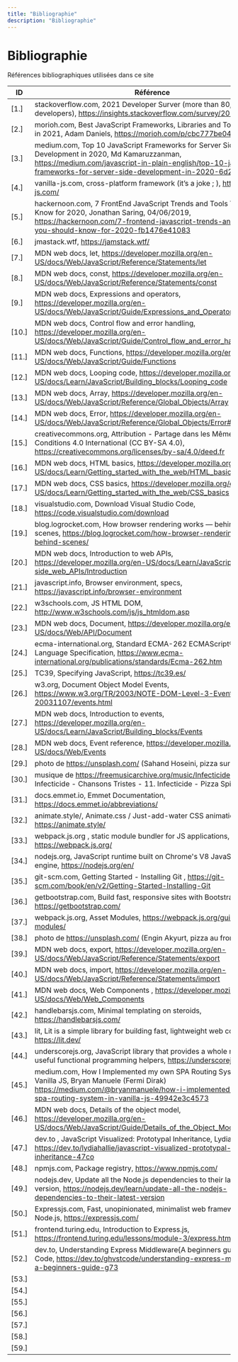 ```yaml
---
title: "Bibliographie"
description: "Bibliographie"
---
```


# Bibliographie

<figcaption>Références bibliographiques utilisées dans ce site</figcaption>


| ID | Référence
|---|---|
| <a id="r1">[1.]</a>   | stackoverflow.com, 2021 Developer Surver (more than 80,000 developers), https://insights.stackoverflow.com/survey/2021|
| <a id="r2">[2.]</a>   | morioh.com, Best JavaScript Frameworks, Libraries and Tools to Use in 2021, Adam Daniels, https://morioh.com/p/cbc777be0440|
| <a id="r3">[3.]</a>   | medium.com, Top 10 JavaScript Frameworks for Server Side Development in 2020, Md Kamaruzzanman, https://medium.com/javascript-in-plain-english/top-10-javascript-frameworks-for-server-side-development-in-2020-6d265016c02|
| <a id="r4">[4.]</a>   | vanilla-js.com, cross-platform framework (it’s a joke ; ), http://vanilla-js.com/ |
| <a id="r5">[5.]</a>   | hackernoon.com, 7 FrontEnd JavaScript Trends and Tools You Should Know for 2020, Jonathan Saring, 04/06/2019, https://hackernoon.com/7-frontend-javascript-trends-and-tools-you-should-know-for-2020-fb1476e41083 |
| <a id="r6">[6.]</a>   | jmastack.wtf, https://jamstack.wtf/ |
| <a id="r7">[7.]</a>   | MDN web docs, let, https://developer.mozilla.org/en-US/docs/Web/JavaScript/Reference/Statements/let |
| <a id="r8">[8.]</a>   | MDN web docs, const, https://developer.mozilla.org/en-US/docs/Web/JavaScript/Reference/Statements/const |
| <a id="r9">[9.]</a>   | MDN web docs, Expressions and operators, https://developer.mozilla.org/en-US/docs/Web/JavaScript/Guide/Expressions_and_Operators |
| <a id="r10">[10.]</a> | MDN web docs, Control flow and error handling, https://developer.mozilla.org/en-US/docs/Web/JavaScript/Guide/Control_flow_and_error_handling |
| <a id="r11">[11.]</a> | MDN web docs, Functions, https://developer.mozilla.org/en-US/docs/Web/JavaScript/Guide/Functions |
| <a id="r12">[12.]</a> | MDN web docs, Looping code, https://developer.mozilla.org/en-US/docs/Learn/JavaScript/Building_blocks/Looping_code |
| <a id="r13">[13.]</a> | MDN web docs, Array, https://developer.mozilla.org/en-US/docs/Web/JavaScript/Reference/Global_Objects/Array |
| <a id="r14">[14.]</a> | MDN web docs, Error, https://developer.mozilla.org/en-US/docs/Web/JavaScript/Reference/Global_Objects/Error#Error_types |
| <a id="r15">[15.]</a> | creativecommons.org, Attribution - Partage dans les Mêmes Conditions 4.0 International (CC BY-SA 4.0), https://creativecommons.org/licenses/by-sa/4.0/deed.fr |
| <a id="r16">[16.]</a> | MDN web docs, HTML basics, https://developer.mozilla.org/en-US/docs/Learn/Getting_started_with_the_web/HTML_basics |
| <a id="r17">[17.]</a> | MDN web docs, CSS basics, https://developer.mozilla.org/en-US/docs/Learn/Getting_started_with_the_web/CSS_basics |
| <a id="r18">[18.]</a> | visualstudio.com, Download Visual Studio Code, https://code.visualstudio.com/download |
| <a id="r19">[19.]</a> | blog.logrocket.com, How browser rendering works — behind the scenes, https://blog.logrocket.com/how-browser-rendering-works-behind-scenes/ |
| <a id="r20">[20.]</a> | MDN web docs, Introduction to web APIs,  https://developer.mozilla.org/en-US/docs/Learn/JavaScript/Client-side_web_APIs/Introduction|
| <a id="r21">[21.]</a> | javascript.info, Browser environment, specs, https://javascript.info/browser-environment |
| <a id="r22">[22.]</a> | w3schools.com, JS HTML DOM, http://www.w3schools.com/js/js_htmldom.asp |
| <a id="r23">[23.]</a> | MDN web docs, Document, https://developer.mozilla.org/en-US/docs/Web/API/Document |
| <a id="r24">[24.]</a> | ecma-international.org, Standard ECMA-262 ECMAScript® 2022 Language Specification, https://www.ecma-international.org/publications/standards/Ecma-262.htm |
| <a id="r25">[25.]</a> | TC39, Specifying JavaScript, https://tc39.es/ |
| <a id="r26">[26.]</a> | w3.org, Document Object Model Events, https://www.w3.org/TR/2003/NOTE-DOM-Level-3-Events-20031107/events.html |
| <a id="r27">[27.]</a> | MDN web docs, Introduction to events, https://developer.mozilla.org/en-US/docs/Learn/JavaScript/Building_blocks/Events |
| <a id="r28">[28.]</a> | MDN web docs, Event reference, https://developer.mozilla.org/en-US/docs/Web/Events |
| <a id="r29">[29.]</a> | photo de https://unsplash.com/ (Sahand Hoseini, pizza sur la planche) |
| <a id="r30">[30.]</a> | musique de https://freemusicarchive.org/music/Infecticide : Infecticide - Chansons Tristes - 11. Infecticide - Pizza Spinoza |
| <a id="r31">[31.]</a> | docs.emmet.io, Emmet Documentation, https://docs.emmet.io/abbreviations/ |
| <a id="r32">[32.]</a> | animate.style/, Animate.css / Just-add-water CSS animations, https://animate.style/ |
| <a id="r33">[33.]</a> | webpack.js.org , static module bundler for JS applications, https://webpack.js.org/ |
| <a id="r34">[34.]</a> | nodejs.org, JavaScript runtime built on Chrome's V8 JavaScript engine, https://nodejs.org/en/ |
| <a id="r35">[35.]</a> | git-scm.com, Getting Started - Installing Git , https://git-scm.com/book/en/v2/Getting-Started-Installing-Git |
| <a id="r36">[36.]</a> | getbootstrap.com, Build fast, responsive sites with Bootstrap, https://getbootstrap.com/ |
| <a id="r37">[37.]</a> | webpack.js.org, Asset Modules, https://webpack.js.org/guides/asset-modules/ |
| <a id="r38">[38.]</a> | photo de https://unsplash.com/ (Engin Akyurt, pizza au fromage) |
| <a id="r39">[39.]</a> | MDN web docs, export, https://developer.mozilla.org/en-US/docs/Web/JavaScript/Reference/Statements/export |
| <a id="r40">[40.]</a> | MDN web docs, import, https://developer.mozilla.org/en-US/docs/Web/JavaScript/Reference/Statements/import  |
| <a id="r41">[41.]</a> | MDN web docs, Web Components , https://developer.mozilla.org/en-US/docs/Web/Web_Components |
| <a id="r42">[42.]</a> | handlebarsjs.com, Minimal templating on steroids, https://handlebarsjs.com/ |
| <a id="r43">[43.]</a> | lit, Lit is a simple library for building fast, lightweight web components, https://lit.dev/ |
| <a id="r44">[44.]</a> | underscorejs.org, JavaScript library that provides a whole mess of useful functional programming helpers, https://underscorejs.org/ |
| <a id="r45">[45.]</a> | medium.com, How I Implemented my own SPA Routing System in Vanilla JS, Bryan Manuele (Fermi Dirak) https://medium.com/@bryanmanuele/how-i-implemented-my-own-spa-routing-system-in-vanilla-js-49942e3c4573 |
| <a id="r46">[46.]</a> | MDN web docs, Details of the object model, https://developer.mozilla.org/en-US/docs/Web/JavaScript/Guide/Details_of_the_Object_Model  |
| <a id="r47">[47.]</a> | dev.to , JavaScript Visualized: Prototypal Inheritance, Lydia Hallie, https://dev.to/lydiahallie/javascript-visualized-prototypal-inheritance-47co |
| <a id="r48">[48.]</a> | npmjs.com, Package registry, https://www.npmjs.com/ |
| <a id="r49">[49.]</a> | nodejs.dev, Update all the Node.js dependencies to their latest version, https://nodejs.dev/learn/update-all-the-nodejs-dependencies-to-their-latest-version | 
| <a id="r50">[50.]</a> | Expressjs.com, Fast, unopinionated, minimalist web framework for Node.js, https://expressjs.com/ |
| <a id="r51">[51.]</a> | frontend.turing.edu, Introduction to Express.js, https://frontend.turing.edu/lessons/module-3/express.html  |
| <a id="r52">[52.]</a> | dev.to, Understanding Express Middleware{A beginners guide}, Ghvst Code, https://dev.to/ghvstcode/understanding-express-middleware-a-beginners-guide-g73 |
| <a id="r53">[53.]</a> |  |
| <a id="r54">[54.]</a> |  |
| <a id="r55">[55.]</a> |  |
| <a id="r56">[56.]</a> |  |
| <a id="r57">[57.]</a> |  |
| <a id="r58">[58.]</a> |  |
| <a id="r59">[59.]</a> |  |



